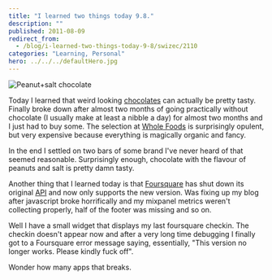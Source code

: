 ```yaml
---
title: "I learned two things today 9.8."
description: ""
published: 2011-08-09
redirect_from:
  - /blog/i-learned-two-things-today-9-8/swizec/2110
categories: "Learning, Personal"
hero: ../../../defaultHero.jpg
---
```


![Peanut+salt chocolate](https://swizec.com/wp-content/uploads/2011/08/07ad0f735cb64150992323a48cc29fbc_75.jpg)

Today I learned that weird looking [chocolates](http://en.wikipedia.org/wiki/Chocolate) can actually be pretty tasty. Finally broke down after almost two months of going practically without chocolate (I usually make at least a nibble a day) for almost two months and I just had to buy some. The selection at [Whole Foods](http://en.wikipedia.org/wiki/Whole_Foods_Market) is surprisingly opulent, but very expensive because everything is magically organic and fancy.

In the end I settled on two bars of some brand I've never heard of that seemed reasonable. Surprisingly enough, chocolate with the flavour of peanuts and salt is pretty damn tasty.

Another thing that I learned today is that [Foursquare](http://www.foursquare.com/) has shut down its original [API](http://en.wikipedia.org/wiki/Application_programming_interface) and now only supports the new version. Was fixing up my blog after javascript broke horrifically and my mixpanel metrics weren't collecting properly, half of the footer was missing and so on.

Well I have a small widget that displays my last foursquare checkin. The checkin doesn't appear now and after a very long time debugging I finally got to a Foursquare error message saying, essentially, "This version no longer works. Please kindly fuck off".

Wonder how many apps that breaks.
